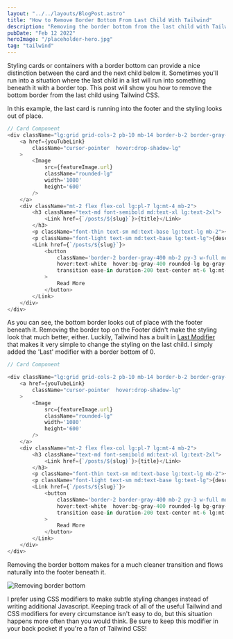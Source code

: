 ```yaml
---
layout: "../../layouts/BlogPost.astro"
title: "How to Remove Border Bottom From Last Child With Tailwind"
description: "Removing the border bottom from the last child with Tailwind CSS can be accomplished with one simple modifier."
pubDate: "Feb 12 2022"
heroImage: "/placeholder-hero.jpg"
tag: "tailwind"
---
```


Styling cards or containers with a border bottom can provide a nice 
distinction between the card and the next child below it. 
Sometimes you'll run into a situation where the last child in a list 
will run into something beneath it with a border top. 
This post will show you how to remove the bottom border from the last child using Tailwind CSS.

In this example, the last card is running into the footer and the styling looks out of place.

```js
// Card Component
<div className="lg:grid grid-cols-2 pb-10 mb-14 border-b-2 border-gray-200 ">
    <a href={youTubeLink}
        className="cursor-pointer  hover:drop-shadow-lg"
    >
        <Image 
            src={featureImage.url}
            className="rounded-lg"
            width='1080'
            height='600'
        />
    </a>
    <div className="mt-2 flex flex-col lg:pl-7 lg:mt-4 mb-2">
        <h3 className="text-md font-semibold md:text-xl lg:text-2xl">
            <Link href={`/posts/${slug}`}>{title}</Link>
        </h3>
        <p className="font-thin text-sm md:text-base lg:text-lg mb-2">{date}</p>
        <p className="font-light text-sm md:text-base lg:text-lg">{description}</p>
        <Link href={`/posts/${slug}`}>
            <button 
                className='border-2 border-gray-400 mb-2 py-3 w-full md:w-1/2 mx-auto lg:w-5/12 lg:mx-0 lg:mb-0 
                hover:text-white  hover:bg-gray-400 rounded-lg bg-gray-50 text-black  
                transition ease-in duration-200 text-center mt-6 lg:mt-auto'
            >
                Read More
            </button>
        </Link>
    </div>
</div>
```

As you can see, the bottom border looks out of place with the footer beneath it. 
Removing the border top on the Footer didn't make the styling look that much better, either. 
Luckily, Tailwind has a built in 
<a href="https://tailwindcss.com/docs/hover-focus-and-other-states#last-child-v1-1-0" target="_blank">Last Modifier</a> 
that makes it very simple to change the styling on the last child. I simply added the 'Last' modifier with a border bottom of 0.

```js
// Card Component

<div className="lg:grid grid-cols-2 pb-10 mb-14 border-b-2 border-gray-200 last:border-b-0">
    <a href={youTubeLink}
        className="cursor-pointer  hover:drop-shadow-lg"
    >
        <Image 
            src={featureImage.url}
            className="rounded-lg"
            width='1080'
            height='600'
        />
    </a>
    <div className="mt-2 flex flex-col lg:pl-7 lg:mt-4 mb-2">
        <h3 className="text-md font-semibold md:text-xl lg:text-2xl">
            <Link href={`/posts/${slug}`}>{title}</Link>
        </h3>
        <p className="font-thin text-sm md:text-base lg:text-lg mb-2">{date}</p>
        <p className="font-light text-sm md:text-base lg:text-lg">{description}</p>
        <Link href={`/posts/${slug}`}>
            <button 
                className='border-2 border-gray-400 mb-2 py-3 w-full md:w-1/2 mx-auto lg:w-5/12 lg:mx-0 lg:mb-0 
                hover:text-white  hover:bg-gray-400 rounded-lg bg-gray-50 text-black  
                transition ease-in duration-200 text-center mt-6 lg:mt-auto'
            >
                Read More
            </button>
        </Link>
    </div>
</div>
```

Removing the border bottom makes for a much cleaner transition and flows naturally into the footer beneath it.

![Removing border bottom](/images/removing-border-bottom.png)

I prefer using CSS modifiers to make subtle styling changes instead of writing additional Javascript. 
Keeping track of all of the useful Tailwind and CSS modifiers for every circumstance isn't easy to do, 
but this situation happens more often than you would think. 
Be sure to keep this modifier in your back pocket if you're a fan of Tailwind CSS!